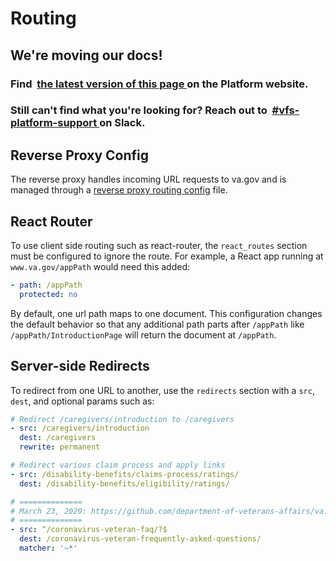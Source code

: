 # Routing

<div class="deprecation-message">
  <h2>We're moving our docs!</h2>

  <h3>
    Find 
    <a href="https://depo-platform-documentation.scrollhelp.site/developer-docs/Routing.1844872008.html">
      the latest version of this page
    </a>
    on the Platform website.
  </h3>

  <h3>
    Still can't find what you're looking for? Reach out to 
    <a href="https://dsva.slack.com/archives/CBU0KDSB1">
      #vfs-platform-support
    </a>
    on Slack.
  </h3>
</div>

## Reverse Proxy Config

The reverse proxy handles incoming URL requests to va.gov and is managed through a [reverse proxy routing config](https://github.com/department-of-veterans-affairs/devops/blob/master/ansible/deployment/config/revproxy-vagov/vars/react_routes.yml) file.

## React Router

To use client side routing such as react-router, the `react_routes` section must be configured to ignore the route.
For example, a React app running at `www.va.gov/appPath` would need this added:

```yml
- path: /appPath
  protected: no
```

By default, one url path maps to one document. This configuration changes the default behavior so that any additional path parts after `/appPath` like `/appPath/IntroductionPage` will return the document at `/appPath`.

## Server-side Redirects

To redirect from one URL to another, use the `redirects` section with a `src`, `dest`, and optional params such as:

```yaml
# Redirect /caregivers/introduction to /caregivers
- src: /caregivers/introduction
  dest: /caregivers
  rewrite: permanent
```

```yaml
# Redirect various claim process and apply links
- src: /disability-benefits/claims-process/ratings/
  dest: /disability-benefits/eligibility/ratings/
```

```yaml
# ==============
# March 23, 2020: https://github.com/department-of-veterans-affairs/va.gov-team/issues/7104
# ==============
- src: ^/coronavirus-veteran-faq/?$
  dest: /coronavirus-veteran-frequently-asked-questions/
  matcher: '~*'
```
